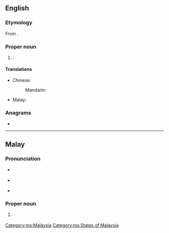 {{also|perlis}}
==English==
{{wikipedia}}

===Etymology===
From {{uder|en|ms|Perlis}}.

===Proper noun===
{{en-proper noun}}

# {{place|en|state|in northwestern|c/Malaysia|capital=Kangar}}.

====Translations====
{{trans-top|state in Malaysia}}
* Chinese:
*: Mandarin: {{t+|cmn|玻璃市|tr=Bōlíshì}}
* Malay: {{t|ms|Perlis}}
{{trans-mid}}
{{trans-bottom}}

===Anagrams===
* {{anagrams|en|a=eilprs|Lisper|lisper|perils|pilers|pliers|priles|sirple}}

----

==Malay==
{{wikipedia|lang=ms}}

===Pronunciation===
* {{a|Johor-Selangor}} {{IPA|ms|/pə(r)les/}}
* {{a|Riau-Lingga}} {{IPA|ms|/pə(r)lɪs/}}
* {{rhymes|ms|ə(r)les|les|es}}

===Proper noun===
{{ms-proper noun|j=ڤرليس}}

# {{l|en|Perlis}} {{qualifier|state in Malaysia}}

[[Category:ms:Malaysia]]
[[Category:ms:States of Malaysia]]